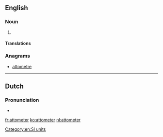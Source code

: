 ==English==

===Noun===
{{en-noun}}

# {{alternative spelling of|attometre|from=US|lang=en}}

====Translations====
{{trans-see|attometre}}

===Anagrams===
* [[attometre#English|attometre]]

[[Category:en:SI units]]

----

==Dutch==

===Pronunciation===
* {{audio|Nl-attometer.ogg|Audio|lang=nl}}
{{no entry|[[Appendix:SI units]]|lang=nl}}

[[fr:attometer]]
[[ko:attometer]]
[[nl:attometer]]